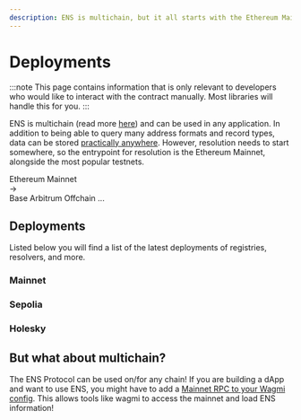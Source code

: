 ```yaml
---
description: ENS is multichain, but it all starts with the Ethereum Mainnet. This page contains common addresses for ENS contracts.
---
```



# Deployments

:::note
This page contains information that is only relevant to developers who would
like to interact with the contract manually. Most libraries will handle this
for you.
:::

ENS is multichain (read more [here](/web/multichain)) and can be used in any application.
In addition to being able to query many address formats and record types, data can be stored [practically anywhere](/learn/ccip-read).
However, resolution needs to start somewhere, so the entrypoint for resolution is the Ethereum Mainnet, alongside the most popular testnets.

<Card className="flex justify-center gap-4">
  <span>Ethereum Mainnet</span>
  <div>→</div>
  <div className="flex flex-col">
    <span>Base</span>
    <span>Arbitrum</span>
    <span>Offchain</span>
    <span>...</span>
  </div>
</Card>

## Deployments

Listed below you will find a list of the latest deployments of registries, resolvers, and more.

### Mainnet

<ContractDeployments chain="mainnet" />

### Sepolia

<ContractDeployments chain="sepolia" />

### Holesky

<ContractDeployments chain="holesky" />

## But what about multichain?

The ENS Protocol can be used on/for any chain! If you are building a dApp and want to use ENS, you might have to add a [Mainnet RPC to your Wagmi config](/web/libraries).
This allows tools like wagmi to access the mainnet and load ENS information!

<EmbedLink
  title="Layer 2 & Offchain"
  description="Learn more about ENS on Layer 2 and off-chain solutions"
  href="/learn/ccip-read"
/>
